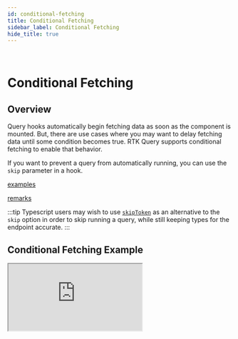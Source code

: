 ```yaml
---
id: conditional-fetching
title: Conditional Fetching
sidebar_label: Conditional Fetching
hide_title: true
---
```


&nbsp;

# Conditional Fetching

## Overview

Query hooks automatically begin fetching data as soon as the component is mounted. But, there are use cases where you may want to delay fetching data until some condition becomes true. RTK Query supports conditional fetching to enable that behavior.

If you want to prevent a query from automatically running, you can use the `skip` parameter in a hook.

[examples](docblock://query/react/buildHooks.ts?token=UseQuerySubscriptionOptions.skip)

[remarks](docblock://query/react/buildHooks.ts?token=UseQuerySubscriptionOptions.skip)

:::tip
Typescript users may wish to use [`skipToken`](../api/created-api/hooks.mdx#skiptoken) as an alternative to the `skip` option in order to skip running a query, while still keeping types for the endpoint accurate.
:::

## Conditional Fetching Example

<iframe
  src="https://codesandbox.io/embed/github/reduxjs/redux-toolkit/tree/master/examples/query/react/conditional-fetching?fontsize=12&runonclick=1&hidenavigation=1&module=%2Fsrc%2FPokemon.tsx&moduleview=1&theme=dark"
  style={{
    width: '100%',
    height: '600px',
    border: 0,
    borderRadius: '4px',
    overflow: 'hidden',
  }}
  title="Conditional Fetching Example"
  allow="geolocation; microphone; camera; midi; vr; accelerometer; gyroscope; payment; ambient-light-sensor; encrypted-media; usb"
  sandbox="allow-modals allow-forms allow-popups allow-scripts allow-same-origin"
></iframe>
